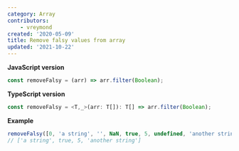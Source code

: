 ```yaml
---
category: Array
contributors:
    - vreymond
created: '2020-05-09'
title: Remove falsy values from array
updated: '2021-10-22'
---
```


**JavaScript version**

```js
const removeFalsy = (arr) => arr.filter(Boolean);
```

**TypeScript version**

```js
const removeFalsy = <T,_>(arr: T[]): T[] => arr.filter(Boolean);
```

**Example**

```js
removeFalsy([0, 'a string', '', NaN, true, 5, undefined, 'another string', false]);
// ['a string', true, 5, 'another string']
```
